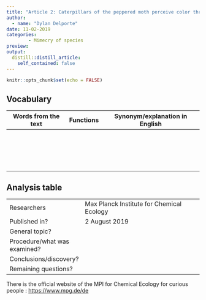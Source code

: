 ```yaml
---
title: "Article 2: Caterpillars of the peppered moth perceive color through their skin"  
author: 
  - name: "Dylan Delporte"
date: 11-02-2019
categories:
        - Mimecry of species
preview: 
output:
  distill::distill_article:
    self_contained: false
---
```


```r
knitr::opts_chunk$set(echo = FALSE)
```

## Vocabulary 

| Words from the text | Functions   |  Synonym/explanation in English |
| ------------------- | ------------|------------- |
|  |  |  |
|  |  |  |
| |   |     |
|   |  |   |
| |  |  |
|     |   |      |
|  |   |   |
|  |   |    |
|     |   |     |
|       |    |   |
|       |      |    |
|      |       |     |
|    | |      |
|  |  |    |
|       |   |     |
|  |   |           |
|    |       |    |
|        |    |         |


## Analysis table 

|                              |                                                                     |
| ---------------------------- | ------------------------------------------------------------------- |
| Researchers                  | Max Planck Institute for Chemical Ecology |
| Published in?                | 2 August 2019             |
| General topic?               |  |
| Procedure/what was examined? |     |
| Conclusions/discovery?       |  |
| Remaining questions?         |  |

There is the official website of the MPI for Chemical Ecology for curious people  : <https://www.mpg.de/de>






